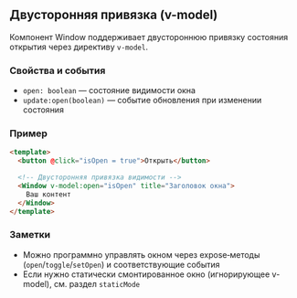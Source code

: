 ## Двусторонняя привязка (v-model)

Компонент Window поддерживает двустороннюю привязку состояния открытия через директиву `v-model`.

### Свойства и события

- `open: boolean` — состояние видимости окна
- `update:open(boolean)` — событие обновления при изменении состояния

### Пример

```html
<template>
  <button @click="isOpen = true">Открыть</button>

  <!-- Двусторонняя привязка видимости -->
  <Window v-model:open="isOpen" title="Заголовок окна">
    Ваш контент
  </Window>
</template>
```

### Заметки

- Можно программно управлять окном через expose‑методы (`open`/`toggle`/`setOpen`) и соответствующие события
- Если нужно статически смонтированное окно (игнорирующее v-model), см. раздел `staticMode`
